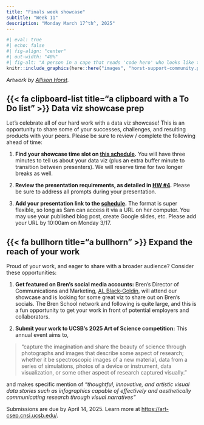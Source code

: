 ```yaml
---
title: "Finals week showcase"
subtitle: "Week 11"
description: "Monday March 17^th^, 2025"
---
```


```r
#| eval: true 
#| echo: false
#| fig-align: "center"
#| out-width: "40%" 
#| fig-alt: "A person in a cape that reads 'code hero' who looks like they are flying through the air while typing on a computer while saying 'I’m doing a think all on my own!' The coder’s arms and legs have ropes attached to two hot air balloons lifting them up, with labels on the balloons including 'teachers', 'bloggers', 'friends', 'developers'. Below the code hero, several people carry a trampoline with labels 'support' and 'community' that will catch them if they fall."
knitr::include_graphics(here::here("images", "horst-support-community.png"))
```

::: {.center-text .gray-text}
*Artwork by [Allison Horst](https://allisonhorst.com/){target="_blank"}.*
:::

## {{< fa clipboard-list title="a clipboard with a To Do list" >}} Data viz showcase prep

Let's celebrate all of our hard work with a data viz showcase! This is an opportunity to share some of your successes, challenges, and resulting products with your peers. Please be sure to review / complete the following ahead of time:

1. **Find your showcase time slot on [this schedule](https://docs.google.com/spreadsheets/d/1qRKg9bpni7VDsZPOk8m1cYahB8NQ1l9pZFRzbqsrbio/edit?usp=sharing){target="_blank"}.** You will have three minutes to tell us about your data viz (plus an extra buffer minute to transition between presenters). We will reserve time for two longer breaks as well.

2. **Review the presentation requirements, as detailed in [HW #4](assignments/HW4.qmd#part3-present){target="_blank"}.** Please be sure to address all prompts during your presentation.

3. **Add your presentation link to the [schedule](https://docs.google.com/spreadsheets/d/1qRKg9bpni7VDsZPOk8m1cYahB8NQ1l9pZFRzbqsrbio/edit?usp=sharing){target="_blank"}.** The format is super flexible, so long as Sam can access it via a URL on her computer. You may use your published blog post, create Google slides, etc. Please add your URL by 10:00am on Monday 3/17.

## {{< fa bullhorn title="a bullhorn" >}} Expand the reach of your work

Proud of your work, and eager to share with a broader audience? Consider these opportunities:

1. **Get featured on Bren's social media accounts:** Bren's Director of Communications and Marketing, [AL Black-Goldin](https://bren.ucsb.edu/people/albert-black-goldin){target="_blank"}, will attend our showcase and is looking for some great viz to share out on Bren's socials. The Bren School network and following is quite large, and this is a fun opportunity to get your work in front of potential employers and collaborators.

2. **Submit your work to UCSB's 2025 Art of Science competition:** This annual event aims to,

>"capture the imagination and share the beauty of science through photographs and images that describe some aspect of research; whether it be spectroscopic images of a new material, data from a series of simulations, photos of a device or instrument, data visualization, or some other aspect of research captured visually."

and makes specific mention of *"thoughtful, innovative, and artistic visual data stories such as infographics capable of effectively and aesthetically communicating research through visual narratives"*

Submissions are due by April 14, 2025. Learn more at [https://art-csep.cnsi.ucsb.edu/](https://art-csep.cnsi.ucsb.edu/).
